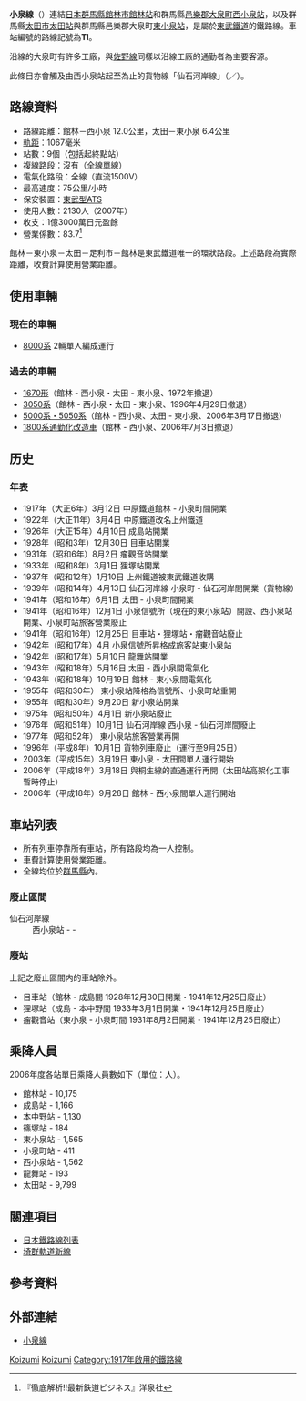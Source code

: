 {{noteTA
|G1=Railway}}
{{Infobox 鐵道路線
|日文原名=小泉線
|平假名=こいずみせん
|羅馬拼音=Koizumi sen
|路線名稱=[[File:Tōbu_Tetsudō_Logo.svg|30px]] 小泉線
|路線顏色=#f00
|標誌=File:Tobu Isesaki Line (TI) symbol.svg
|標誌大小=40px
|圖片=KoizumiLine.jpg
|圖片大小=300px
|圖片說明=館林－成島站之間行走的小泉線下行列車<br />[http://maps.google.co.jp/maps?ie=UTF8&ll=36.249188,139.515209&spn=0.015713,0.026307&z=15 館林厚生醫院附近]北方
|所在地={{JPN}}[[群馬縣|群馬縣]]
|起點=[[館林站|館林站]]、[[太田站_(群馬縣)|太田站]]
|終點=[[西小泉站|西小泉站]]、[[東小泉站|東小泉站]]
|站數=9個
|載客量=
|每日使用人數=
|路線記號=[[File:Tobu_Isesaki_Line_(TI)_symbol.svg|20px]] TI
|通車=1917年3月12日
|全線通車=1941年6月1日
|擁有者=[[File:Tōbu_Tetsudō_Logo.svg|30px]] [[東武鐵道|東武鐵道]]
|營運者=[[File:Tōbu_Tetsudō_Logo.svg|30px]] 東武鐵道
|車輛基地=
|使用車輛=參見[[#使用車輛|使用車輛]]
|路線距離=12.0公里（館林－西小泉之間）<br />6.4公里（太田－東小泉之間）
|軌距=1,067毫米
|軌道數量=[[單線鐵路|單線]]
|電氣化方式=[[直流電|直流電]]1,500 [[伏特|V]] [[高架電纜|高架電纜]]
|最大坡度=
|最小曲線半徑=
|閉塞方式=自動閉塞式
|保安裝置=[[自動列車停止裝置|東武形ATS]]
|最高速度=75公里/小時
|路線圖={{東武鐵道RDT/小泉線}}
}}
'''小泉線'''（{{jpn|j=小泉線|hg=こいずみせん|rm=Koizumi sen|f=y}}）連結[[日本|日本]][[群馬縣|群馬縣]][[館林市|館林市]][[館林站|館林站]]和群馬縣[[邑樂郡|邑樂郡]][[大泉町|大泉町]][[西小泉站|西小泉站]]，以及群馬縣[[太田市|太田市]][[太田站_(群馬縣)|太田站]]與群馬縣邑樂郡大泉町[[東小泉站|東小泉站]]，是屬於[[東武鐵道|東武鐵道]]的鐵路線。車站編號的路線記號為'''TI'''。

沿線的大泉町有許多工廠，與[[佐野線|佐野線]]同樣以沿線工廠的通勤者為主要客源。

此條目亦會觸及由西小泉站起至{{link-ja|仙石河岸站|仙石河岸駅}}為止的貨物線「仙石河岸線」（{{lang|ja|仙石河岸線}}／{{lang|ja|せんごくがしせん}}）。

== 路線資料 ==
* 路線距離：館林－西小泉 12.0公里，太田－東小泉 6.4公里
* [[軌距|軌距]]：1067毫米
* 站數：9個（包括起終點站）
* 複線路段：沒有（全線單線）
* 電氣化路段：全線（直流1500V）
* 最高速度：75公里/小時
* 保安裝置：[[自動列車停止裝置#東武鉄道TSP式（多変周式・パターン照査型）・東京都交通局T形ATS|東武型ATS]]
* 使用人數：2130人（2007年）
* 收支：1億3000萬日元盈餘
* 營業係數：83.7<ref>『徹底解析!!最新鉄道ビジネス』洋泉社<!-- タイトルに年号なしということは2012年版なのか? --></ref>

館林－東小泉－太田－足利市－館林是東武鐵道唯一的環狀路段。上述路段為實際距離，收費計算使用營業距離。

== 使用車輛 ==
=== 現在的車輛 ===
* [[東武8000系電車|8000系]] 2輛單人編成運行

=== 過去的車輛 ===
* [[東武モハ1600形電車|1670形]]（館林 - 西小泉・太田 - 東小泉、1972年撤退）
* [[東武3000系電車|3050系]]（館林 - 西小泉・太田 - 東小泉、1996年4月29日撤退）
* [[東武5000系電車|5000系・5050系]]（館林 - 西小泉、太田 - 東小泉、2006年3月17日撤退）
* [[東武1800系電車|1800系通勤化改造車]]（館林 - 西小泉、2006年7月3日撤退）

== 历史 ==
=== 年表 ===
* 1917年（大正6年）3月12日 中原鐵道館林 - 小泉町間開業
* 1922年（大正11年）3月4日 中原鐵道改名上州鐵道
* 1926年（大正15年）4月10日 成島站開業
* 1928年（昭和3年）12月30日 目車站開業
* 1931年（昭和6年）8月2日 瘤觀音站開業
* 1933年（昭和8年）3月1日 狸塚站開業
* 1937年（昭和12年）1月10日 上州鐵道被東武鐵道收購
* 1939年（昭和14年）4月13日 仙石河岸線 小泉町 - 仙石河岸間開業（貨物線）
* 1941年（昭和16年）6月1日 太田 - 小泉町間開業
* 1941年（昭和16年）12月1日 小泉信號所（現在的東小泉站）開設、西小泉站開業、小泉町站旅客營業廢止
* 1941年（昭和16年）12月25日 目車站・狸塚站・瘤觀音站廢止
* 1942年（昭和17年）4月 小泉信號所昇格成旅客站東小泉站
* 1942年（昭和17年）5月10日 龍舞站開業
* 1943年（昭和18年）5月16日 太田 - 西小泉間電氣化
* 1943年（昭和18年）10月19日 館林 - 東小泉間電氣化
* 1955年（昭和30年） 東小泉站降格為信號所、小泉町站重開
* 1955年（昭和30年）9月20日 新小泉站開業
* 1975年（昭和50年）4月1日 新小泉站廢止
* 1976年（昭和51年）10月1日 仙石河岸線 西小泉 - 仙石河岸間廢止
* 1977年（昭和52年） 東小泉站旅客營業再開
* 1996年（平成8年）10月1日 貨物列車廢止（運行至9月25日）
* 2003年（平成15年）3月19日 東小泉 - 太田間單人運行開始
* 2006年（平成18年）3月18日 與桐生線的直通運行再開（太田站高架化工事暫時停止）
* 2006年（平成18年）9月28日 館林 - 西小泉間單人運行開始

== 車站列表 ==
* 所有列車停靠所有車站，所有路段均為一人控制。
* 車費計算使用營業距離。
* 全線均位於[[群馬縣|群馬縣]]內。
{{東武鐵道車站列表/小泉線}}
=== 廢止區間 ===
; 仙石河岸線
: 西小泉站 - {{link-ja|新小泉站|新小泉駅}} - {{link-ja|仙石河岸站|仙石河岸駅}}

=== 廢站 ===
上記之廢止區間内的車站除外。

* 目車站（館林 - 成島間 1928年12月30日開業・1941年12月25日廢止）
* 狸塚站（成島 - 本中野間 1933年3月1日開業・1941年12月25日廢止）
* 瘤觀音站（東小泉 - 小泉町間 1931年8月2日開業・1941年12月25日廢止）

== 乘降人員 ==
2006年度各站單日乘降人員數如下（單位：人）。

* 館林站 - 10,175 
* 成島站 - 1,166
* 本中野站 - 1,130 
* 篠塚站 - 184
* 東小泉站 - 1,565 
* 小泉町站 - 411
* 西小泉站 - 1,562
* 龍舞站 - 193 
* 太田站 - 9,799

== 關連項目 ==
* [[日本鐵路線列表|日本鐵路線列表]]
* [[埼群軌道新線|埼群軌道新線]]
== 參考資料 ==
{{Reflist}}

== 外部連結 ==
* [http://www.tobu.co.jp/line/info/9/1.html 小泉線] {{Wayback|url=http://www.tobu.co.jp/line/info/9/1.html |date=20090627161045 }}

{{小泉線}}
{{東武鐵道路線}}
{{東京大眾運輸}}

[[Category:東武鐵道路線|Koizumi]]
[[Category:關東地方鐵路路線|Koizumi]]
[[Category:1917年啟用的鐵路線|Category:1917年啟用的鐵路線]]